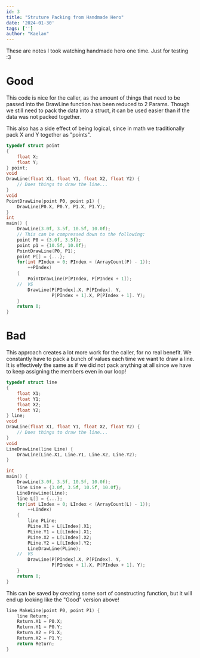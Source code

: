 ```yaml
---
id: 3
title: "Struture Packing from Handmade Hero"
date: '2024-01-30'
tags: ['']
author: "Kaelan"
---
```

These are notes I took watching handmade hero one time. Just for testing :3

# Good
This code is nice for the caller, as the amount of things that need to be passed into the DrawLine function has been reduced to 2 Params. Though we still need to pack the data into a struct, it can be used easier than if the data was not packed together.

This also has a side effect of being logical, since in math we traditionally pack X and Y together as "points".

```C
typedef struct point 
{
	float X;
	float Y;
} point;
void 
DrawLine(float X1, float Y1, float X2, float Y2) {
	// Does things to draw the line...
}
void
PointDrawLine(point P0, point p1) {
	DrawLine(P0.X, P0.Y, P1.X, P1.Y);
}
int 
main() {
	DrawLine(3.0f, 3.5f, 10.5f, 10.0f);
	// This can be compressed down to the following:
	point P0 = {3.0f, 3.5f};
	point p1 = {10.5f, 10.0f};
	PointDrawLine(P0, P1);
	point P[] = {...};
	for(int PIndex = 0; PIndex < (ArrayCount(P) - 1));
		++PIndex)
	{
		PointDrawLine(P[PIndex, P[PIndex + 1]);
	//  VS
	    DrawLine(P[PIndex].X, P[PIndex]. Y, 
	             P[PIndex + 1].X, P[PIndex + 1]. Y);
	}
	return 0;
}
```
# Bad
This approach creates a lot more work for the caller, for no real benefit. We constantly have to pack a bunch of values each time we want to draw a line. It is effectively the same as if we did not pack anything at all since we have to keep assigning the members even in our loop!

```C
typedef struct line 
{
	float X1;
	float Y1;
	float X2;
	float Y2;
} line;
void 
DrawLine(float X1, float Y1, float X2, float Y2) {
	// Does things to draw the line...
}
void
LineDrawLine(line Line) {
	DrawLine(Line.X1, Line.Y1, Line.X2, Line.Y2);
}

int
main() {
	DrawLine(3.0f, 3.5f, 10.5f, 10.0f);
	line Line = {3.0f, 3.5f, 10.5f, 10.0f};
	LineDrawLine(Line);
	line L[] = {...};
	for(int LIndex = 0; LIndex < (ArrayCount(L) - 1));
		++LIndex)
	{
		line PLine;
		PLine.X1 = L[LIndex].X1;
		PLine.Y1 = L[LIndex].X1;
		PLine.X2 = L[LIndex].X2;
		PLine.Y2 = L[LIndex].Y2;
		LineDrawLine(PLine);
	//  VS
		DrawLine(P[PIndex].X, P[PIndex]. Y, 
				 P[PIndex + 1].X, P[PIndex + 1]. Y);
	}
	return 0;
}
```

This can be saved by creating some sort of constructing function, but it will end up looking like the "Good" version above!
```C
line MakeLine(point P0, point P1) {
	line Return;
	Return.X1 = P0.X;
	Return.Y1 = P0.Y;
	Return.X2 = P1.X;
	Return.X2 = P1.Y;
	return Return;	
}
